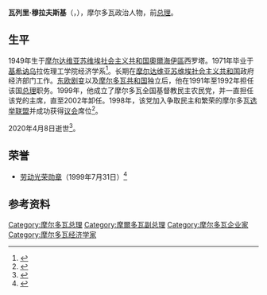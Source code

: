 {{Infobox Prime Minister
|name             = 瓦列里·穆拉夫斯基
|native_name      = Valeriu Muravschi
|image            = 
|office           = [[摩尔多瓦议会|摩尔多瓦议会]]议员
|term_start       = 1998年4月9日
|term_end         = 2001年3月13日
|president        = [[彼得·盧欽斯基|彼得·盧欽斯基]]
|office2          = [[摩尔多瓦总理|摩尔多瓦总理]]
|term_start2      = 1991年5月28日
|term_end2        = 1992年7月1日
|president2       = [[米尔恰·斯涅古尔|米尔恰·斯涅古尔]]
|predecessor2     = [[米尔恰·德鲁克|米尔恰·德鲁克]]
|successor2       = [[安德烈·桑盖利|安德烈·桑盖利]]
|office3          = 摩尔多瓦副总理兼财政部长
|term_start3      = 1990年6月6日
|term_end3        = 1991年5月28日
|president3       = [[米尔恰·斯涅古尔|米尔恰·斯涅古尔]]
|birth_date       = {{Birth date|1949|7|31|df=y}}
|birth_place      = [[苏联|苏联]][[摩尔达维亚苏维埃社会主义共和国|摩尔达维亚苏维埃社会主义共和国]][[奧爾海伊區|奧爾海伊區]]西罗塔
|death_date       = {{death date and age|df=yes|2020|4|8|1949|7|31}}
|death_place      = [[摩尔多瓦|摩尔多瓦]][[基希讷乌|基希讷乌]]
|occupation       = 经济学家、政治人物
|awards           = {{劳动光荣勋章 (摩尔多瓦)}}
}}

'''瓦列里·穆拉夫斯基'''（{{lang-ro|Valeriu Muravschi}}，{{bd|1949年|7月31日|2020年|4月8日|catIdx=Muravschi}}），摩尔多瓦政治人物，前[[摩尔多瓦总理|总理]]。

== 生平 ==
1949年生于[[摩尔达维亚苏维埃社会主义共和国|摩尔达维亚苏维埃社会主义共和国]][[奧爾海伊區|奧爾海伊區]]西罗塔。1971年毕业于[[基希讷乌|基希讷乌]]拉佐理工学院经济学系<ref>{{cite book |author1=Andrei Brezianu |author2=Vlad Spânu |title=The A to Z of Moldova |date=2010 |publisher=Scarecrow Press |isbn=9780810872110 |url=https://books.google.com/books?id=bgcCelRuTboC&pg=PA252& |language=en |page=252}}</ref>。长期在[[摩尔达维亚苏维埃社会主义共和国|摩尔达维亚苏维埃社会主义共和国]]政府经济部门工作。[[东欧剧变|东欧剧变]]以及[[摩尔多瓦共和国|摩尔多瓦共和国]]独立后，他在1991年至1992年担任该国[[摩尔多瓦总理|总理]]职务。1999年，他成立了摩尔多瓦全国基督教民主农民党，并一直担任该党的主席，直至2002年卸任。1998年，该党加入争取民主和繁荣的摩尔多瓦[[选举联盟|选举联盟]]并成功获得[[摩尔多瓦议会|议会]]席位<ref>{{cite web |title=Ex-Premier Valeriu Muravschi passed away |url=https://www.ipn.md/en/ex-premier-valeriu-muravschi-passed-away-7967_1072772.html |publisher=IPN |language=en |date=2020-04-08 |access-date=2020-12-06 |archive-date=2020-04-14 |archive-url=https://web.archive.org/web/20200414222348/https://www.ipn.md/en/ex-premier-valeriu-muravschi-passed-away-7967_1072772.html |dead-url=no }}</ref>。

2020年4月8日逝世<ref>{{Cite web |url=https://ru.sputnik.md/moldova/20200408/29810121/skonchalsya-byvshiy-premer-moldovy-valeriu-muravschi.html |title=Скончался бывший премьер Молдовы Валериу Муравски |date=2020-04-08 |website=sputnik.md |language=ru |access-date=2020-04-16 |archive-date=2020-04-10 |archive-url=https://web.archive.org/web/20200410163258/https://ru.sputnik.md/moldova/20200408/29810121/skonchalsya-byvshiy-premer-moldovy-valeriu-muravschi.html |dead-url=no }}</ref>。
== 荣誉 ==
* [[劳动光荣勋章_(摩尔多瓦)|劳动光荣勋章]]（1999年7月31日）<ref>{{Cite web |url=http://old.justice.md/lex/document_rom.php?id=1C7AF3C1:5B5A5B93 |title=Privind conferirea Ordinului "Gloria Muncii" domnului Valeriu MURAVSCHI |access-date=2020-12-06 |archive-date=2007-09-30 |archive-url=https://web.archive.org/web/20070930181543/http://old.justice.md/lex/document_rom.php?id=1C7AF3C1:5B5A5B93 |dead-url=no }}</ref>

== 参考资料 ==
{{reflist}}

{{s-start}}
{{s-off}}
{{s-bef|before=[[米尔恰·德鲁克|米尔恰·德鲁克]]}}
{{s-ttl|title=[[摩尔多瓦总理|摩尔多瓦总理]]|years=1991年－1992年}}
{{s-aft|after=[[安德烈·桑盖利|安德烈·桑盖利]]}}
{{s-end}}

{{Authority control}}

{{DEFAULTSORT:Muravschi, Valeriu}}
[[Category:摩尔多瓦总理|Category:摩尔多瓦总理]]
[[Category:摩爾多瓦副总理|Category:摩爾多瓦副总理]]
[[Category:摩尔多瓦企业家|Category:摩尔多瓦企业家]]
[[Category:摩尔多瓦经济学家|Category:摩尔多瓦经济学家]]